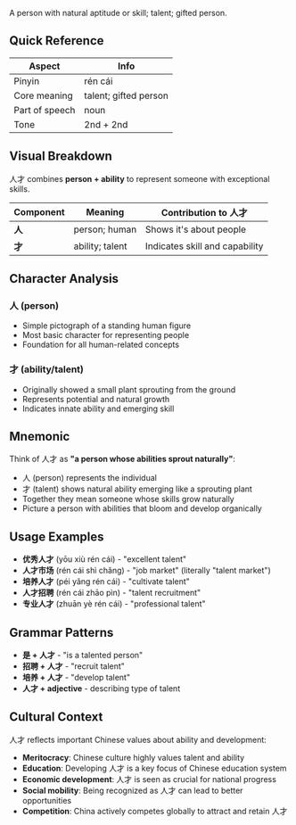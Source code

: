 A person with natural aptitude or skill; talent; gifted person.

## Quick Reference

| Aspect         | Info                  |
| -------------- | --------------------- |
| Pinyin         | rén cái               |
| Core meaning   | talent; gifted person |
| Part of speech | noun                  |
| Tone           | 2nd + 2nd             |

## Visual Breakdown

人才 combines **person + ability** to represent someone with exceptional skills.

| Component | Meaning         | Contribution to 人才           |
| --------- | --------------- | ------------------------------ |
| **人**    | person; human   | Shows it's about people        |
| **才**    | ability; talent | Indicates skill and capability |

## Character Analysis

### 人 (person)

- Simple pictograph of a standing human figure
- Most basic character for representing people
- Foundation for all human-related concepts

### 才 (ability/talent)

- Originally showed a small plant sprouting from the ground
- Represents potential and natural growth
- Indicates innate ability and emerging skill

## Mnemonic

Think of 人才 as **"a person whose abilities sprout naturally"**:

- 人 (person) represents the individual
- 才 (talent) shows natural ability emerging like a sprouting plant
- Together they mean someone whose skills grow naturally
- Picture a person with abilities that bloom and develop organically

## Usage Examples

- **优秀人才** (yōu xiù rén cái) - "excellent talent"
- **人才市场** (rén cái shì chǎng) - "job market" (literally "talent market")
- **培养人才** (péi yǎng rén cái) - "cultivate talent"
- **人才招聘** (rén cái zhāo pìn) - "talent recruitment"
- **专业人才** (zhuān yè rén cái) - "professional talent"

## Grammar Patterns

- **是 + 人才** - "is a talented person"
- **招聘 + 人才** - "recruit talent"
- **培养 + 人才** - "develop talent"
- **人才 + adjective** - describing type of talent

## Cultural Context

人才 reflects important Chinese values about ability and development:

- **Meritocracy**: Chinese culture highly values talent and ability
- **Education**: Developing 人才 is a key focus of Chinese education system
- **Economic development**: 人才 is seen as crucial for national progress
- **Social mobility**: Being recognized as 人才 can lead to better opportunities
- **Competition**: China actively competes globally to attract and retain 人才
